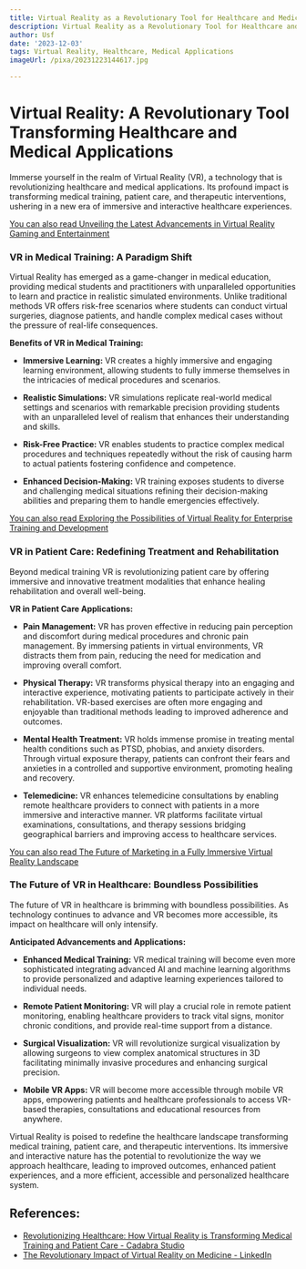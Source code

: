```yaml
---
title: Virtual Reality as a Revolutionary Tool for Healthcare and Medical Applications
description: Virtual Reality as a Revolutionary Tool for Healthcare and Medical Applications
author: Usf
date: '2023-12-03'
tags: Virtual Reality, Healthcare, Medical Applications
imageUrl: /pixa/20231223144617.jpg

---
```

#  Virtual Reality: A Revolutionary Tool Transforming Healthcare and Medical Applications

Immerse yourself in the realm of Virtual Reality (VR), a technology that is revolutionizing healthcare and  medical applications. Its  profound impact is transforming medical training, patient care, and therapeutic interventions,  ushering in a new era of immersive and interactive healthcare experiences.

[You can also read Unveiling the Latest Advancements in  Virtual Reality Gaming and Entertainment](Unveiling%20the%20Latest%20Advancements%20in%20Virtual%20Reality%20Gaming%20and%20Entertainment)


### VR in Medical Training: A Paradigm Shift

Virtual Reality  has emerged as a game-changer  in medical education, providing medical students and practitioners with  unparalleled opportunities to  learn and practice in realistic simulated environments. Unlike traditional methods VR offers risk-free scenarios where students can conduct virtual  surgeries, diagnose patients,  and handle complex medical cases without the pressure of  real-life consequences.

**Benefits of VR in Medical Training:**

- **Immersive Learning:** VR creates a highly immersive and engaging learning environment, allowing students to fully immerse themselves in the intricacies of medical procedures  and  scenarios.


- **Realistic Simulations:** VR  simulations replicate real-world medical settings and scenarios with remarkable precision providing students with an unparalleled level of realism that enhances  their understanding and skills.


- **Risk-Free Practice:** VR enables students to practice complex medical procedures  and techniques repeatedly without the risk of causing harm to actual patients fostering confidence and competence.


- **Enhanced Decision-Making:** VR training exposes  students  to diverse and  challenging medical situations refining their  decision-making abilities and preparing them to handle emergencies effectively.

[You can also read Exploring the Possibilities  of Virtual Reality  for Enterprise Training and Development](Exploring%20the%20Possibilities%20of%20Virtual%20Reality%20for%20Enterprise%20Training%20and%20Development)


### VR in Patient Care: Redefining Treatment and Rehabilitation

Beyond medical training VR is revolutionizing patient care by offering immersive and innovative treatment modalities that  enhance healing  rehabilitation and overall well-being.

**VR in Patient Care  Applications:**

-  **Pain Management:** VR has  proven effective  in reducing pain perception and discomfort during medical  procedures and chronic pain management. By immersing patients in virtual environments, VR distracts them from pain, reducing the need  for medication and  improving overall comfort.


- **Physical Therapy:**  VR transforms physical therapy into an engaging and interactive  experience,  motivating patients to participate actively in their rehabilitation. VR-based exercises are often more  engaging  and enjoyable  than traditional methods leading to improved adherence and outcomes.


- **Mental Health Treatment:** VR holds immense promise in treating mental health conditions such as PTSD, phobias, and anxiety disorders. Through virtual exposure therapy, patients can confront their fears and anxieties in a  controlled and supportive environment, promoting healing and recovery.


- **Telemedicine:** VR enhances telemedicine consultations by enabling remote healthcare providers  to connect with patients in a more immersive and interactive manner.  VR platforms facilitate virtual examinations, consultations, and therapy sessions bridging geographical barriers  and  improving access to healthcare services.

[You can also read The Future of Marketing in a Fully Immersive Virtual Reality Landscape](The%20Future%20of%20Marketing%20in%20a%20Fully%20Immersive%20Virtual%20Reality%20Landscape)


### The Future of VR in Healthcare: Boundless Possibilities

The future of VR in healthcare is brimming with boundless possibilities. As technology  continues to advance and VR becomes more accessible, its  impact  on healthcare will only intensify.

**Anticipated Advancements and Applications:**

- **Enhanced Medical Training:** VR medical training will become even more sophisticated integrating advanced AI and machine learning  algorithms to provide personalized and adaptive learning experiences tailored to individual needs.


- **Remote Patient Monitoring:**  VR will play  a crucial role in remote patient monitoring, enabling healthcare providers to track vital signs, monitor chronic conditions, and provide real-time support from a distance.


- **Surgical Visualization:** VR will revolutionize surgical visualization by allowing surgeons to  view complex anatomical structures in 3D facilitating minimally invasive procedures  and  enhancing surgical precision.


- **Mobile VR Apps:** VR will become more accessible through mobile VR apps, empowering patients and healthcare professionals to access VR-based therapies, consultations  and educational resources from anywhere.

Virtual Reality is poised to redefine  the  healthcare landscape transforming  medical training, patient  care, and therapeutic  interventions. Its immersive and interactive nature has the  potential to revolutionize the way we approach healthcare, leading to  improved  outcomes, enhanced patient  experiences, and a more efficient,  accessible and personalized healthcare system.

## References:
- [Revolutionizing Healthcare: How Virtual Reality is Transforming Medical Training and Patient Care - Cadabra Studio](https://cadabra.studio/revolutionizing-healthcare-virtual-reality/)
- [The Revolutionary Impact of Virtual Reality on Medicine - LinkedIn](https://www.linkedin.com/pulse/revolutionary-impact-virtual-reality-medicine-milutin-blagojevic)
